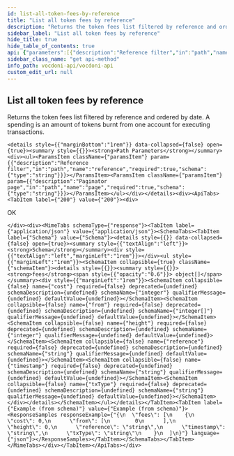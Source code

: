 ```yaml
---
id: list-all-token-fees-by-reference
title: "List all token fees by reference"
description: "Returns the token fees list filtered by reference and ordered by date. A spending is an amount of tokens burnt from one account for executing transactions."
sidebar_label: "List all token fees by reference"
hide_title: true
hide_table_of_contents: true
api: {"parameters":[{"description":"Reference filter","in":"path","name":"reference","required":true,"schema":{"type":"string"}},{"description":"Paginator page","in":"path","name":"page","required":true,"schema":{"type":"string"}}],"responses":{"200":{"content":{"application/json":{"schema":{"properties":{"fees":{"items":{"properties":{"cost":{"type":"integer"},"from":{"items":{"type":"integer"},"type":"array"},"height":{"type":"integer"},"reference":{"type":"string"},"timestamp":{"type":"string"},"txType":{"type":"string"}},"type":"object"},"type":"array"}},"type":"object"}}},"description":"OK"}},"tags":["Accounts"],"description":"Returns the token fees list filtered by reference and ordered by date. A spending is an amount of tokens burnt from one account for executing transactions.","method":"get","path":"/chain/fees/reference/{reference}/page/{page}","servers":[{"url":"https://api-dev.vocdoni.net/v2"}],"securitySchemes":{"BasicAuth":{"scheme":"basic","type":"http"}},"info":{"contact":{},"description":"The Vocdoni API is a REST API that substitutes the previous RPCs in order to make it easier for  developers/integrators to build on top of the voting protocol. This API facilitates creating votings using Vocdoni, without the hassle of learning a complex blockchain platform, allowing to perform all the features that enable the voting protocol such as creating an account, entity, voting process, census & vote, abstracting as much as possible the complexity and offering simple and straightforward methods to perform those actions. \n\nYou can review the API endpoints documentation in this section, the main entities are:\n\n- [**Chain**](chain): The Vocdoni blockchain is named Vochain. It is a Byzantine fault-tolerant network based on Tendermint that executes the Vocdoni Protocol logic represented as a state machine. Its main purpose is to register votes in a  decentralized and verifiable format. In those endpoints, you can consult the state of the chain, transactions costs,  list organizations and get more Vochain info.\n- [**Accounts**](accounts): Identified by an Ethereum like address. An account can create and manage elections, transfer tokens, give power to other accounts on his behalf (delegates) and manage its metadata.\n- [**Elections**](elections): Is a rule-set of options and requirements for creating a process in which people vote a series of options. To know more about the params of an election and its lifecycle go [here](../get-started/intro#23-elections). In this section you will find all information related to an election as its information, election keys, submitted votes & how to create a new election.\n- [**Censuses**](censuses): The census is a key component of any voting process. It specifies the set of users (identified by a public key or address) eligible for participating in an election. To understand more about the Censuses you can check [here](../get-started/intro#21-the-census). Here you will be able to get censuses information like the Merkle root, total weight & size, import/export the censuses and create new ones.\n- [**Votes**](votes): All the information related to the vote issued by a participant in a vote, you can check the validity of the vote, consult your information and send a vote.\n- [**SIK**](sik): The Secret Identity Key is a user-generated piece of information that proves the user's identity without revealing it. It is the hash of the user's address, the signature of a public message and an optional secret part. It is used to ensure anonymous voting. All registered accounts or anonymous voters must register a SIK, and they are all stored in a Merkle tree. The `/siks` endpoints help to generate a proof of membership, get the current valid SIK roots, or check if an account has a valid SIK.\n\n\n### Errors \n\nBackend error messages list are defined here: https://github.com/vocdoni/vocdoni-node/blob/master/api/errors.go\n\nAbout the **204 no content** error: this message will be returned only if the asset being queried cannot be found but no other errors have occurred. This response is commonly used to prevent Javascript errors that may arise when a client is waiting for a  transaction to be published. During this waiting period, the client can repeatedly query the endpoint until a  successful response with a status code of 200 is received, thereby avoiding any errors that may occur due to the transaction not being published yet.","title":"Vocdoni API","version":"2.0.0"},"postman":{"name":"List all token fees by reference","description":{"content":"Returns the token fees list filtered by reference and ordered by date. A spending is an amount of tokens burnt from one account for executing transactions.","type":"text/plain"},"url":{"path":["chain","fees","reference",":reference","page",":page"],"host":["{{baseUrl}}"],"query":[],"variable":[{"disabled":false,"description":{"content":"(Required) Reference filter","type":"text/plain"},"type":"any","value":"","key":"reference"},{"disabled":false,"description":{"content":"(Required) Paginator page","type":"text/plain"},"type":"any","value":"","key":"page"}]},"header":[{"key":"Accept","value":"application/json"}],"method":"GET"}}
sidebar_class_name: "get api-method"
info_path: vocdoni-api/vocdoni-api
custom_edit_url: null
---
```



## List all token fees by reference



Returns the token fees list filtered by reference and ordered by date. A spending is an amount of tokens burnt from one account for executing transactions.

````mdx-code-block
<details style={{"marginBottom":"1rem"}} data-collapsed={false} open={true}><summary style={{}}><strong>Path Parameters</strong></summary><div><ul><ParamsItem className={"paramsItem"} param={{"description":"Reference filter","in":"path","name":"reference","required":true,"schema":{"type":"string"}}}></ParamsItem><ParamsItem className={"paramsItem"} param={{"description":"Paginator page","in":"path","name":"page","required":true,"schema":{"type":"string"}}}></ParamsItem></ul></div></details><div><ApiTabs><TabItem label={"200"} value={"200"}><div>
````

OK

````mdx-code-block
</div><div><MimeTabs schemaType={"response"}><TabItem label={"application/json"} value={"application/json"}><SchemaTabs><TabItem label={"Schema"} value={"Schema"}><details style={{}} data-collapsed={false} open={true}><summary style={{"textAlign":"left"}}><strong>Schema</strong></summary><div style={{"textAlign":"left","marginLeft":"1rem"}}></div><ul style={{"marginLeft":"1rem"}}><SchemaItem collapsible={true} className={"schemaItem"}><details style={{}}><summary style={{}}><strong>fees</strong><span style={{"opacity":"0.6"}}> object[]</span></summary><div style={{"marginLeft":"1rem"}}><SchemaItem collapsible={false} name={"cost"} required={false} deprecated={undefined} schemaDescription={undefined} schemaName={"integer"} qualifierMessage={undefined} defaultValue={undefined}></SchemaItem><SchemaItem collapsible={false} name={"from"} required={false} deprecated={undefined} schemaDescription={undefined} schemaName={"integer[]"} qualifierMessage={undefined} defaultValue={undefined}></SchemaItem><SchemaItem collapsible={false} name={"height"} required={false} deprecated={undefined} schemaDescription={undefined} schemaName={"integer"} qualifierMessage={undefined} defaultValue={undefined}></SchemaItem><SchemaItem collapsible={false} name={"reference"} required={false} deprecated={undefined} schemaDescription={undefined} schemaName={"string"} qualifierMessage={undefined} defaultValue={undefined}></SchemaItem><SchemaItem collapsible={false} name={"timestamp"} required={false} deprecated={undefined} schemaDescription={undefined} schemaName={"string"} qualifierMessage={undefined} defaultValue={undefined}></SchemaItem><SchemaItem collapsible={false} name={"txType"} required={false} deprecated={undefined} schemaDescription={undefined} schemaName={"string"} qualifierMessage={undefined} defaultValue={undefined}></SchemaItem></div></details></SchemaItem></ul></details></TabItem><TabItem label={"Example (from schema)"} value={"Example (from schema)"}><ResponseSamples responseExample={"{\n  \"fees\": [\n    {\n      \"cost\": 0,\n      \"from\": [\n        0\n      ],\n      \"height\": 0,\n      \"reference\": \"string\",\n      \"timestamp\": \"string\",\n      \"txType\": \"string\"\n    }\n  ]\n}"} language={"json"}></ResponseSamples></TabItem></SchemaTabs></TabItem></MimeTabs></div></TabItem></ApiTabs></div>
````
      